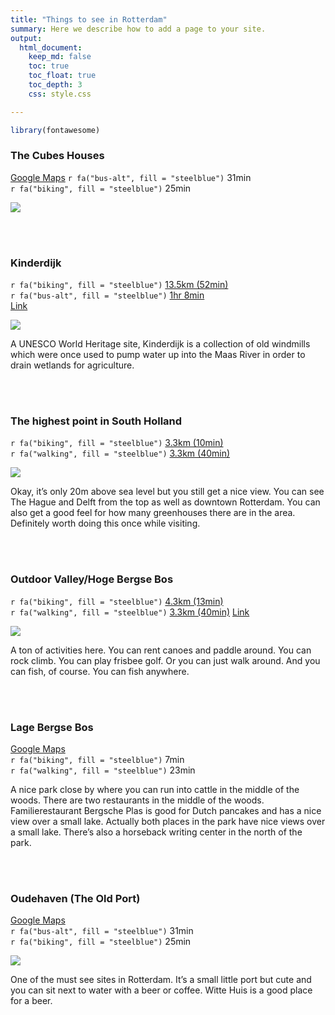 ```yaml
---
title: "Things to see in Rotterdam"
summary: Here we describe how to add a page to your site.
output:
  html_document:
    keep_md: false
    toc: true
    toc_float: true
    toc_depth: 3
    css: style.css

---
```


```r
library(fontawesome)
```

### The Cubes Houses
[Google Maps](https://goo.gl/maps/YKyFf1G1M7JrMozL9)
`r fa("bus-alt", fill = "steelblue")` 31min   
`r fa("biking", fill = "steelblue")` 25min

![](https://upload.wikimedia.org/wikipedia/commons/thumb/1/1b/Cube_houses_%28Rotterdam%29_IMG_5090.jpg/640px-Cube_houses_%28Rotterdam%29_IMG_5090.jpg)

<br>
<br>

### Kinderdijk
`r fa("biking", fill = "steelblue")` [13.5km (52min)](https://goo.gl/maps/jaLZ4SNSwod7T5MS6)          
`r fa("bus-alt", fill = "steelblue")` [1hr 8min](https://goo.gl/maps/ARvnCN2Ep9wUirhf7)     
[Link](https://www.kinderdijk.com/)

![](https://assets.kinderdijk.nl/app/assets/kinderdijk-molens-overwaard-c.jpg)

A UNESCO World Heritage site, Kinderdijk is a collection of old windmills which were once used to pump water up into the Maas River in order to drain wetlands for agriculture.  


</br>
</br>

### The highest point in South Holland
`r fa("biking", fill = "steelblue")` [3.3km (10min)](https://goo.gl/maps/zuAqCKgH1gV1GQ4K8)      
`r fa("walking", fill = "steelblue")` [3.3km (40min)](https://goo.gl/maps/A5psZ6C6xQizaEL38) 

![](https://weekendtoerist.nl/wp-content/uploads/2021/04/Fietsroute-Rottemeren-16.jpg)

Okay, it's only 20m above sea level but you still get a nice view. You can see The Hague and Delft from the top as well as downtown Rotterdam. You can also get a good feel for how many greenhouses there are in the area. Definitely worth doing this once while visiting. 

<br>
<br>

### Outdoor Valley/Hoge Bergse Bos
`r fa("biking", fill = "steelblue")` [4.3km (13min)](https://goo.gl/maps/9QVDVy5jGfByVvKA6)      
`r fa("walking", fill = "steelblue")` [3.3km (40min)](https://goo.gl/maps/A5psZ6C6xQizaEL38) 
[Link](https://outdoorvalley.nl/)

[![](MTB-parcours.jpeg)](https://outdoorvalley.nl/wp-content/uploads/2017/08/MTB-parcours.jpg)

A ton of activities here. You can rent canoes and paddle around. You can rock climb. You can play frisbee golf. Or you can just walk around. And you can fish, of course. You can fish anywhere. 

<br>
<br>

### Lage Bergse Bos

[Google Maps](https://goo.gl/maps/bpMkrszq4hu15qHb7)       
`r fa("biking", fill = "steelblue")` 7min         
`r fa("walking", fill = "steelblue")` 23min     

A nice park close by where you can run into cattle in the middle of the woods. There are two restaurants in the middle of the woods. Familierestaurant Bergsche Plas is good for Dutch pancakes and has a nice view over a small lake. Actually both places in the park have nice views over a small lake. There's also a horseback writing center in the north of the park. 

<br>
<br>

### Oudehaven (The Old Port)
[Google Maps](https://goo.gl/maps/x7rLX41v2rdxg5RP8)      
`r fa("bus-alt", fill = "steelblue")` 31min   
`r fa("biking", fill = "steelblue")` 25min

![](https://upload.wikimedia.org/wikipedia/commons/thumb/3/3d/Rotterdam%2C_het_Witte_Huis_RM334003%2C_de_Willemsbrug_en_de_Oude_Haven_foto5_2015-08-01_20.51.jpg/1920px-Rotterdam%2C_het_Witte_Huis_RM334003%2C_de_Willemsbrug_en_de_Oude_Haven_foto5_2015-08-01_20.51.jpg)

One of the must see sites in Rotterdam. It's a small little port but cute and you can sit next to water with a beer or coffee. Witte Huis is a good place for a beer.

